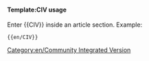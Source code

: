 {{warning|The Community Integrated Version (CIV) is a sub-subproject of OpenTTD that is not endorsed by the main OpenTTD developers. Pages bearing this warning apply only to CIV, and should not be mistaken for official OpenTTD documentation. Please see [[Main/en/Community Integrated Version]] for more information.}}

<noinclude>
====Template:CIV usage====
Enter <nowiki>{{</nowiki>CIV<nowiki>}}</nowiki> inside an article section. Example:
<pre>{{en/CIV}}</pre>
</noinclude>

[[Category:en/Community Integrated Version]]